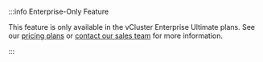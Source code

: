 
<br />

<div class="enterprise-ultimate">
:::info Enterprise-Only Feature

This feature is only available in the vCluster Enterprise Ultimate plans. See our [pricing plans](https://www.vcluster.com/pricing) or [contact our sales team](https://www.vcluster.com/enterprise-demo) for more information.

:::
</div>
